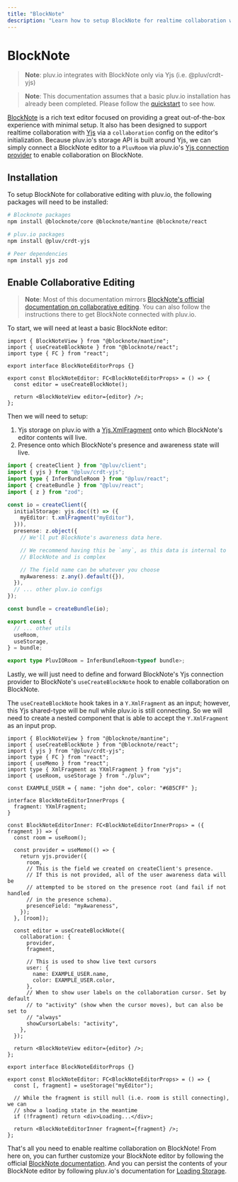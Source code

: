 ```yaml
---
title: "BlockNote"
description: "Learn how to setup BlockNote for realtime collaboration with pluv.io"
---
```


# BlockNote

> **Note**: pluv.io integrates with BlockNote only via Yjs (i.e. @pluv/crdt-yjs)

> **Note**: This documentation assumes that a basic pluv.io installation has already been completed. Please follow the [quickstart](/docs/quickstart/nextjs) to see how.

[BlockNote](https://www.blocknotejs.org/) is a rich text editor focused on providing a great out-of-the-box experience with minimal setup. It also has been designed to support realtime collaboration with [Yjs](https://yjs.dev) via a `collaboration` config on the editor's initialization. Because pluv.io's storage API is built around Yjs, we can simply connect a BlockNote editor to a `PluvRoom` via pluv.io's [Yjs connection provider](https://docs.yjs.dev/ecosystem/connection-provider) to enable collaboration on BlockNote.

## Installation

To setup BlockNote for collaborative editing with pluv.io, the following packages will need to be installed:

```bash
# Blocknote packages
npm install @blocknote/core @blocknote/mantine @blocknote/react

# pluv.io packages
npm install @pluv/crdt-yjs

# Peer dependencies
npm install yjs zod
```

## Enable Collaborative Editing

> **Note**: Most of this documentation mirrors [BlockNote's official documentation on collaborative editing](https://www.blocknotejs.org/docs/collaboration/real-time-collaboration). You can also follow the instructions there to get BlockNote connected with pluv.io.

To start, we will need at least a basic BlockNote editor:

```tsx
import { BlockNoteView } from "@blocknote/mantine";
import { useCreateBlockNote } from "@blocknote/react";
import type { FC } from "react";

export interface BlockNoteEditorProps {}

export const BlockNoteEditor: FC<BlockNoteEditorProps> = () => {
  const editor = useCreateBlockNote();

  return <BlockNoteView editor={editor} />;
};
```

Then we will need to setup:
1. Yjs storage on pluv.io with a [Yjs.XmlFragment](https://docs.yjs.dev/api/shared-types/y.xmlfragment) onto which BlockNote's editor contents will live.
2. Presence onto which BlockNote's presence and awareness state will live.

```ts
import { createClient } from "@pluv/client";
import { yjs } from "@pluv/crdt-yjs";
import type { InferBundleRoom } from "@pluv/react";
import { createBundle } from "@pluv/react";
import { z } from "zod";

const io = createClient({
  initialStorage: yjs.doc((t) => ({
    myEditor: t.xmlFragment("myEditor"),
  })),
  presense: z.object({
    // We'll put BlockNote's awareness data here.

    // We recommend having this be `any`, as this data is internal to
    // BlockNote and is complex

    // The field name can be whatever you choose
    myAwareness: z.any().default({}),
  }),
  // ... other pluv.io configs
});

const bundle = createBundle(io);

export const {
  // ... other utils
  useRoom,
  useStorage,
} = bundle;

export type PluvIORoom = InferBundleRoom<typeof bundle>;
```

Lastly, we will just need to define and forward BlockNote's Yjs connection provider to BlockNote's `useCreateBlockNote` hook to enable collaboration on BlockNote.

The `useCreateBlockNote` hook takes in a `Y.XmlFragment` as an input; however, this Yjs shared-type will be null while pluv.io is still connecting. So we will need to create a nested component that is able to accept the `Y.XmlFragment` as an input prop.

```tsx
import { BlockNoteView } from "@blocknote/mantine";
import { useCreateBlockNote } from "@blocknote/react";
import { yjs } from "@pluv/crdt-yjs";
import type { FC } from "react";
import { useMemo } from "react";
import type { XmlFragment as YXmlFragment } from "yjs";
import { useRoom, useStorage } from "./pluv";

const EXAMPLE_USER = { name: "john doe", color: "#6B5CFF" };

interface BlockNoteEditorInnerProps {
  fragment: YXmlFragment;
}

const BlockNoteEditorInner: FC<BlockNoteEditorInnerProps> = ({ fragment }) => {
  const room = useRoom();

  const provider = useMemo(() => {
    return yjs.provider({
      room,
      // This is the field we created on createClient's presence.
      // If this is not provided, all of the user awareness data will be
      // attempted to be stored on the presence root (and fail if not handled
      // in the presence schema).
      presenceField: "myAwareness",
    });
  }, [room]);

  const editor = useCreateBlockNote({
    collaboration: {
      provider,
      fragment,

      // This is used to show live text cursors
      user: {
        name: EXAMPLE_USER.name,
        color: EXAMPLE_USER.color,
      },
      // When to show user labels on the collaboration cursor. Set by default
      // to "activity" (show when the cursor moves), but can also be set to
      // "always"
      showCursorLabels: "activity",
    },
  });

  return <BlockNoteView editor={editor} />;
};

export interface BlockNoteEditorProps {}

export const BlockNoteEditor: FC<BlockNoteEditorProps> = () => {
  const [, fragment] = useStorage("myEditor");

  // While the fragment is still null (i.e. room is still connecting), we can
  // show a loading state in the meantime
  if (!fragment) return <div>Loading...</div>;

  return <BlockNoteEditorInner fragment={fragment} />;
};
```

That's all you need to enable realtime collaboration on BlockNote! From here on, you can further customize your BlockNote editor by following the official [BlockNote documentation](https://www.blocknotejs.org/docs). And you can persist the contents of your BlockNote editor by following pluv.io's documentation for [Loading Storage](/docs/io/loading-storage).
